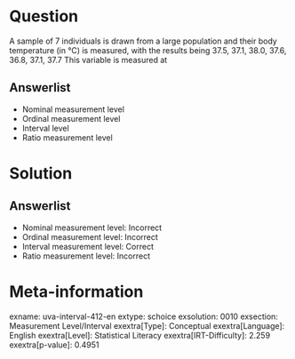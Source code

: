 Question
========

A sample of 7 individuals is drawn from a large population and their body temperature (in °C) is measured, with the results being 37.5, 37.1, 38.0, 37.6, 36.8, 37.1, 37.7 This variable is measured at

Answerlist
----------

* Nominal measurement level
* Ordinal measurement level
* Interval level
* Ratio measurement level

Solution
========

Answerlist
----------

* Nominal measurement level: Incorrect
* Ordinal measurement level: Incorrect
* Interval measurement level: Correct
* Ratio measurement level: Incorrect

Meta-information
================
exname: uva-interval-412-en
extype: schoice
exsolution: 0010
exsection: Measurement Level/Interval
exextra[Type]: Conceptual
exextra[Language]: English
exextra[Level]: Statistical Literacy
exextra[IRT-Difficulty]: 2.259
exextra[p-value]: 0.4951
